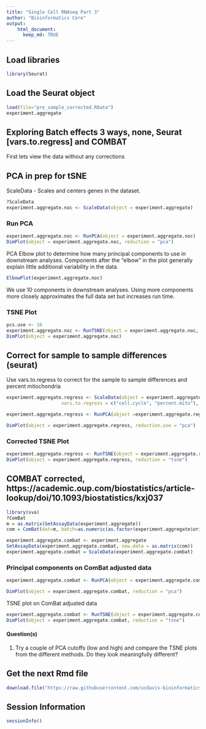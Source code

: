 ```yaml
---
title: "Single Cell RNAseq Part 3"
author: "Bioinformatics Core"
output:
    html_document:
      keep_md: TRUE
---
```

## Load libraries
```r
library(Seurat)
```

## Load the Seurat object
```r
load(file="pre_sample_corrected.RData")
experiment.aggregate
```

## Exploring Batch effects 3 ways, none, Seurat [vars.to.regress] and COMBAT

First lets view the data without any corrections

## PCA in prep for tSNE

ScaleData - Scales and centers genes in the dataset. 
```r
?ScaleData
experiment.aggregate.noc <- ScaleData(object = experiment.aggregate)
```

### Run PCA
```r
experiment.aggregate.noc <- RunPCA(object = experiment.aggregate.noc)
DimPlot(object = experiment.aggregate.noc, reduction = "pca")
```

PCA Elbow plot to determine how many principal components to use in downstream analyses.  Components after the "elbow" in the plot generally explain little additional variability in the data.

```r
ElbowPlot(experiment.aggregate.noc)
```

We use 10 components in downstream analyses. Using more components more closely approximates the full data set but increases run time.

### TSNE Plot
```r
pcs.use <- 10
experiment.aggregate.noc <- RunTSNE(object = experiment.aggregate.noc, dims = 1:pcs.use)
DimPlot(object = experiment.aggregate.noc)
```

## Correct for sample to sample differences (seurat)

Use vars.to.regress to correct for the sample to sample differences and percent mitochondria
```r
experiment.aggregate.regress <- ScaleData(object = experiment.aggregate, 
                    vars.to.regress = c("cell.cycle", "percent.mito"), model.use = "linear")

experiment.aggregate.regress <- RunPCA(object =experiment.aggregate.regress)

DimPlot(object = experiment.aggregate.regress, reduction.use = "pca")
```

### Corrected TSNE Plot
```r
experiment.aggregate.regress <- RunTSNE(object = experiment.aggregate.regress, dims.use = 1:pcs.use)
DimPlot(object = experiment.aggregate.regress, reduction = "tsne")
```

## COMBAT corrected, https://academic.oup.com/biostatistics/article-lookup/doi/10.1093/biostatistics/kxj037

```r
library(sva)
?ComBat
m = as.matrix(GetAssayData(experiment.aggregate))
com = ComBat(dat=m, batch=as.numeric(as.factor(experiment.aggregate$orig.ident)), prior.plots=FALSE, par.prior=TRUE)
```


```r
experiment.aggregate.combat <- experiment.aggregate
SetAssayData(experiment.aggregate.combat, new.data = as.matrix(com))
experiment.aggregate.combat = ScaleData(experiment.aggregate.combat)
```

### Principal components on ComBat adjusted data
```r
experiment.aggregate.combat <- RunPCA(object = experiment.aggregate.combat)

DimPlot(object = experiment.aggregate.combat, reduction = "pca")
```

TSNE plot on ComBat adjusted data
```r
experiment.aggregate.combat <- RunTSNE(object = experiment.aggregate.combat, dims.use = 1:pcs.use)
DimPlot(object = experiment.aggregate.combat, reduction = "tsne")
```

#### Question(s)

1. Try a couple of PCA cutoffs (low and high) and compare the TSNE plots from the different methods.  Do they look meaningfully different?

## Get the next Rmd file
```r
download.file("https://raw.githubusercontent.com/ucdavis-bioinformatics-training/2019-single-cell-RNA-sequencing-Workshop-UCD_UCSF/master/scrnaseq_analysis/scRNA_Workshop-PART4.Rmd", "scRNA_Workshop-PART4.Rmd")
```

## Session Information
```r
sessionInfo()
```